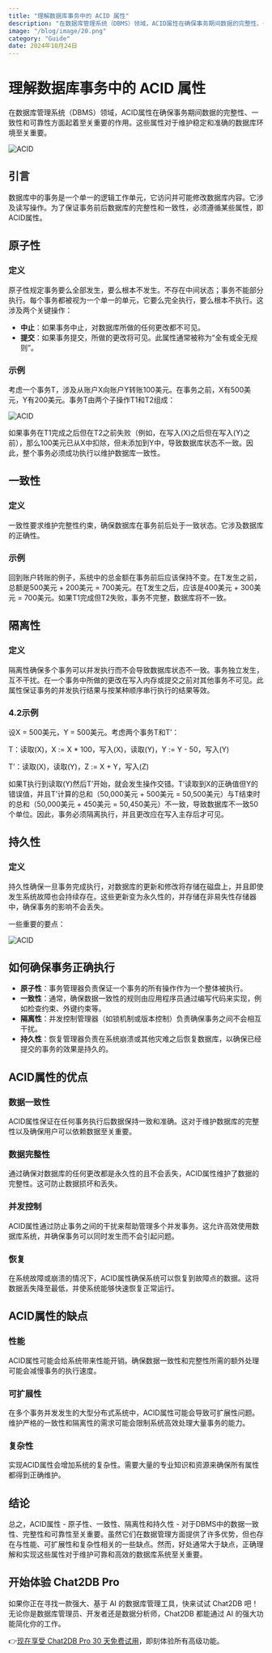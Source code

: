 ```yaml
---
title: "理解数据库事务中的 ACID 属性"
description: "在数据库管理系统（DBMS）领域，ACID属性在确保事务期间数据的完整性、一致性和可靠性方面起着至关重要的作用。"
image: "/blog/image/20.png"
category: "Guide"
date: 2024年10月24日
---
```


# 理解数据库事务中的 ACID 属性

在数据库管理系统（DBMS）领域，ACID属性在确保事务期间数据的完整性、一致性和可靠性方面起着至关重要的作用。这些属性对于维护稳定和准确的数据库环境至关重要。

![ACID](/image/blog/ACID/1.png)

## 引言

数据库中的事务是一个单一的逻辑工作单元，它访问并可能修改数据库内容。它涉及读写操作。为了保证事务前后数据库的完整性和一致性，必须遵循某些属性，即ACID属性。

## 原子性

### 定义

原子性规定事务要么全部发生，要么根本不发生。不存在中间状态；事务不能部分执行。每个事务都被视为一个单一的单元，它要么完全执行，要么根本不执行。这涉及两个关键操作：

- **中止**：如果事务中止，对数据库所做的任何更改都不可见。
- **提交**：如果事务提交，所做的更改将可见。此属性通常被称为“全有或全无规则”。

### 示例

考虑一个事务T，涉及从账户X向账户Y转账100美元。在事务之前，X有500美元，Y有200美元。事务T由两个子操作T1和T2组成：

![ACID](/image/blog/ACID/2.png)

如果事务在T1完成之后但在T2之前失败（例如，在写入(X)之后但在写入(Y)之前），那么100美元已从X中扣除，但未添加到Y中，导致数据库状态不一致。因此，整个事务必须成功执行以维护数据库一致性。

## 一致性

### 定义

一致性要求维护完整性约束，确保数据库在事务前后处于一致状态。它涉及数据库的正确性。

### 示例

回到账户转账的例子，系统中的总金额在事务前后应该保持不变。在T发生之前，总额是500美元 + 200美元 = 700美元。在T发生之后，应该是400美元 + 300美元 = 700美元。如果T1完成但T2失败，事务不完整，数据库将不一致。

## 隔离性

### 定义

隔离性确保多个事务可以并发执行而不会导致数据库状态不一致。事务独立发生，互不干扰。在一个事务中所做的更改在写入内存或提交之前对其他事务不可见。此属性保证事务的并发执行结果与按某种顺序串行执行的结果等效。

### 4.2示例

设X = 500美元，Y = 500美元。考虑两个事务T和T’：

T：读取(X)，X := X * 100，写入(X)，读取(Y)，Y := Y - 50，写入(Y)

T’：读取(X)，读取(Y)，Z := X + Y，写入(Z)

如果T执行到读取(Y)然后T’开始，就会发生操作交错。T’读取到X的正确值但Y的错误值，并且T’计算的总和（50,000美元 + 500美元 = 50,500美元）与T结束时的总和（50,000美元 + 450美元 = 50,450美元）不一致，导致数据库不一致50个单位。因此，事务必须隔离执行，并且更改应在写入主存后才可见。

## 持久性

### 定义

持久性确保一旦事务完成执行，对数据库的更新和修改将存储在磁盘上，并且即使发生系统故障也会持续存在。这些更新变为永久性的，并存储在非易失性存储器中，确保事务的影响不会丢失。

一些重要的要点：

![ACID](/image/blog/ACID/3.png)

## 如何确保事务正确执行

- **原子性**：事务管理器负责保证一个事务的所有操作作为一个整体被执行。
- **一致性**：通常，确保数据一致性的规则由应用程序员通过编写代码来实现，例如检查约束、外键约束等。
- **隔离性**：并发控制管理器（如锁机制或版本控制）负责确保事务之间不会相互干扰。
- **持久性**：恢复管理器负责在系统崩溃或其他灾难之后恢复数据库，以确保已经提交的事务的效果是持久的。

## ACID属性的优点

### 数据一致性

ACID属性保证在任何事务执行后数据保持一致和准确。这对于维护数据库的完整性以及确保用户可以依赖数据至关重要。

### 数据完整性

通过确保对数据库的任何更改都是永久性的且不会丢失，ACID属性维护了数据的完整性。这可防止数据损坏和丢失。

### 并发控制

ACID属性通过防止事务之间的干扰来帮助管理多个并发事务。这允许高效使用数据库系统，并确保事务可以同时发生而不会引起问题。

### 恢复

在系统故障或崩溃的情况下，ACID属性确保系统可以恢复到故障点的数据。这将数据丢失降至最低，并使系统能够快速恢复正常运行。

## ACID属性的缺点

### 性能

ACID属性可能会给系统带来性能开销。确保数据一致性和完整性所需的额外处理可能会减慢事务的执行速度。

### 可扩展性

在多个事务并发发生的大型分布式系统中，ACID属性可能会导致可扩展性问题。维护严格的一致性和隔离性的需求可能会限制系统高效处理大量事务的能力。

### 复杂性

实现ACID属性会增加系统的复杂性。需要大量的专业知识和资源来确保所有属性都得到正确维护。

## 结论

总之，ACID属性 - 原子性、一致性、隔离性和持久性 - 对于DBMS中的数据一致性、完整性和可靠性至关重要。虽然它们在数据管理方面提供了许多优势，但也存在与性能、可扩展性和复杂性相关的一些缺点。然而，好处通常大于缺点，正确理解和实现这些属性对于维护可靠和高效的数据库系统至关重要。

## 开始体验 Chat2DB Pro

如果你正在寻找一款强大、基于 AI 的数据库管理工具，快来试试 Chat2DB 吧！无论你是数据库管理员、开发者还是数据分析师，Chat2DB 都能通过 AI 的强大功能简化你的工作。

👉[现在享受 Chat2DB Pro 30 天免费试用](https://chat2db-ai.com/pricing)，即刻体验所有高级功能。
